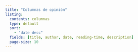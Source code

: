 ```yaml
---
title: "Columnas de opinión"
listing:
  contents: columnas
  type: default
  sort: 
    - "date desc"
  fields: [title, author, date, reading-time, description]
  page-size: 10
---
```

